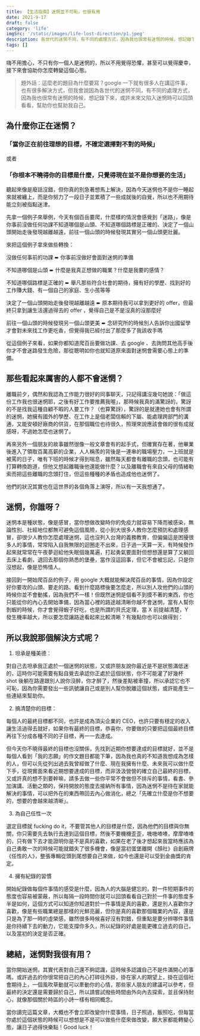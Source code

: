 ```yaml
---
title: 【生活指南】迷惘並不可恥，也很有用
date: 2021-9-17
draft: false
category: 'life'
imgSrc: '/static/images/life-lost-direction/p1.jpeg'
description: 各世代的迷惘不同，有不同的處理方式，因為我也很常有迷惘的時候，想記錄下來，或許未來又陷入迷惘時可以回頭看看，幫助你也幫助我自己
tags: []
---
```


<PostImage
    source="/static/images/life-lost-direction/p1.jpeg"
    description='Photo by <a target="_blank" href="https://unsplash.com/@gregjeanneau?utm_source=unsplash&utm_medium=referral&utm_content=creditCopyText">Greg Jeanneau</a> on <a target="_blank" href="https://unsplash.com/s/photos/night-street?utm_source=unsplash&utm_medium=referral&utm_content=creditCopyText">Unsplash</a>'
/>

嗨不用擔心，不只有你一個人是迷惘的，所以不用覺得恐懼，甚至可以覺得慶幸，接下來會協助你怎麼轉變這個心態。

> 題外話：這麼老的題目為什麼要寫？google 一下就有很多人在講這件事，也有很多解決方式，但我會說因為各世代的迷惘不同，有不同的處理方式，因為我也很常有迷惘的時候，想記錄下來，或許未來又陷入迷惘時可以回頭看看，幫助你也幫助我自己。


## 為什麼你正在迷惘？
### 「當你正在前往理想的目標，不確定選擇對不對的時候」

或者

### 「你根本不曉得你的目標是什麼，只覺得現在並不是你想要的生活」

聽起來像是廢話沒錯，但你真的別急著想馬上解決，因為今天迷惘也不是你一睡起來就被纏上，而是你努力了一段日子並累積了一些成就後的自覺，所以也不用期待能立刻被指點迷津。

先拿一個例子來舉例，今天有個百岳要爬，什麼樣的情況會感覺到「迷路」，像是你事前沒做任何功課不知道哪個是山頭、不知道哪個路標是正確的、決定了一個山頭開始走後發現越離越遠，前往一個山頭的時候發現其實另一個山頭更壯麗。

來把這個例子拿來做些轉換：

沒做任何事前的功課 ➨ 你事前沒做好會面對迷惘的準備

不知道哪個是山頭 ➨ 什麼是我真正想做的職業？什麼是我要的感情？

不知道哪個路標是正確的 ➨ 舉凡那些符合社會的期待，擁有好的學歷、找到好的工作賺大錢、有一個自己的家庭、生小孩等等

決定了一個山頭開始走後發現越離越遠 ➨ 原本期待我可以拿到更好的 offer，但最終只拿到讓生活還過得去的 offer ，覺得自己是不是沒真的沒那麼好

前往一個山頭的時候發現另一個山頭更美 ➨ 念研究所的時候別人告訴你出國留學才會對未來找工作更吃香，但覺得我已經付出了那麼多了我該收手嗎

從這個例子來看，如果你都知道爬百岳要做功課、去 google 、去詢問其他高手後你才不會迷路發生危險，那從聰明如你也就知道原來面對迷惘會需要心態上的準備。

## 那些看起來厲害的人都不會迷惘？
離職前夕，偶然和我認為工作能力很好的同事聊天，只記得講沒幾句她說：「做這份工作我也很迷惘耶，之後有好工作要推薦我喔」，那時候我真的滿驚訝的，驚訝的不是找我這種自顧不暇的人要工作？（也算驚訝），驚訝的是就連她也會有所謂的迷惘，她擁有國外的學歷、在工作上是個老闆信賴的下屬、能處理跨部門的溝通，又能安頓好廠商的供貨，在那個職位也待很久，照理來說應該會做的很有成就感呀，不過她怎麼也迷惘了。

再來另外一個朋友的故事雖然很像一般文章會有的起手式，但確實存在著，他畢業後進入了領取百萬高薪的企業，人人稱羨的背後是一連串的職場壓力，一上班就是被罵的日子，唯有下班的時候才得到喘息，雖然每天都會有離職的念頭，也可能有打算轉換跑道，但他又想起離職後他還能做什麼？以及離職會有來自父母的情緒勒索而把這些離職的念頭打住，但這些種種的矛盾也造成他也迷惘了。

他們的狀況其實也在這世界的各個角落上演呀，所以有一天我想通了。

## 迷惘，你誰呀？
迷惘本是種狀態，像是感冒，當你想做改變時你的免疫力就容易下降而被感染，無論性別、社經地位都無可避免這個風險，從小到大很多人教你怎麼預防和處理感冒，卻很少人教你怎麼處理迷惘，這也沒列入台灣的義務教育，但偏偏這是困擾很多人的事情，常常陷入自我無限的迴圈走不出來，日子過一天算一天，有時候發作起來就常常在午夜夢迴給他失眠個幾萬遍，打起勇氣要面對但想想還是算了又躺回去床上看劇，退回去那個你熟悉的堡壘，當作沒這回事，但它不會被忘記，只是你沒想起，像是恐怖情人。

接回到一開始爬百岳的例子，用 google 大概就能解決爬百岳的事情，因為你設定好你要攻的山頭、要走的路、看到什麼路標後要怎麼走，所以別人攻他們的山頭的時候你並不會動搖，因為我們不一樣！但既然迷惘是個看不到摸不著的東西，你也只能從你的內心去開始準備，因為當心裡的路途越清晰你越不會迷惘，當有人幫你剝蝦的時候，你才會覺得蝦子好吃，也是所謂的貝氏定理，當 X 前提越清楚，Y 發生機率越大，所以要怎麼讓路途看起來比較清晰？有幾點你也可以做得到：

## 所以我說那個解決方式呢？
1. 坦承是種美德：

對自己去坦承我正處於一個迷惘的狀態，又或許朋友說你最近是不是狀態滿低迷的，這時你可能需要有點自覺去承認你正處於這個狀態，你不可能灌了好幾杯 shot 後躺在路邊跟別人說你沒醉，你才醉了，然後差點被車撞，所以承認它也不可恥，因為你需要發出一些訊號讓自己或是別人幫你脫離這個狀態，或許能產生一些連結來幫助你。

2. 搞清楚你的目標：

每個人的最終目標都不同，也許是成為頂尖企業的 CEO，也許只要有穩定的收入讓生活過得去就好，如果你有最終的目標，恭喜你，你要做的只要把這個最終目標再往下分成各種不同的子目標，再一一去達成。

但今天你不曉得最終的目標也沒關係，先找到近期你想要達成的目標就好，並不是每個人看到「我的志願」的作文題目都能下筆，因為我也真的不知道我想成為怎樣的人，但可以先從列出過去我曾經做了什麼、現在我擁有什麼、未來我可以做什麼下手，從現實面來看近期想要達成的目標，而非汲汲營營的確立自己最終的目標，又或許真的想不到要幹嘛，請多去做一些你平常不會做但不排斥的事情，看書、參加演講、活動之類的，保持開放的態度去接納所有事情，因為迷惘不是待在家就能解決的事情，可以把外在的東西帶回去內心做消化，總之「先確立什麼是你不想要的，想要的會越來越清晰」。

3. 為自己任性一次

選定目標就 fucking do it，不要管其他人的目標是什麼，因為他們的目標與你無關，你只需要先去執行去達到這個目標，然後不要機機歪歪，嘰嘰喳喳，摩摩喳喳的，只有做下去才能證明你是不是真的喜歡，如果在老了後才想起來我當時應該為自己勇敢一次的時候可能就錯失了很多機會，像是當初蛋堡離開《顏社》自創廠牌《任性的人》，整張專輯從頭到尾想要自己來做，如今也還是可以受到金曲獎的肯定。

4. 擁有紀錄的習慣

開始紀錄做每個件事情的感受是什麼，因為人的大腦是健忘的，對一件短期事件的態度也容易被蒙蔽，所以每隔一段時間你就可以回頭看看自己對於一件事的態度多半是如何，這個方式可以知道你知道對於一件事情是真的喜歡，還是別人喜歡你才喜歡，像是有些職業總是那樣的光鮮亮麗，但你是真的喜歡那個職業的內容，還是只是為了那一時的虛榮感，雖然很多時候喜好沒有對錯，但重點是要分辨哪件事情是你持續下去的動力，它能支撐你多久，所以紀錄的好處是能更確立過去的自己，以及當初的決定是否正確。

## 總結，迷惘對我很有用？
當你開始迷惘，其實代表對自己還不夠認識，這時候多認識自己不是件滿開心的事嗎，或許過去的你很常把自己的內心打碎往外掛，掛在家人的期望上，掛在這個社會期待上，一個風吹草動就可以牽動你的心情，那些家人朋友的建議可以參考，但最終的決定還是需要歸於自己，所以請嘗試撥些時間由外向內去探索，並且保持耐心，就像那個關於時區的小詩一樣有相同概念。

當你讀完這篇文章，大概也不會立即改變你什麼事情，日子照過，飯照吃，但每當你處於這個狀態的時候可以想想是不是可以做些什麼來做改變，願大家都能轉變心態，讓日子過得快樂點！Good luck！
